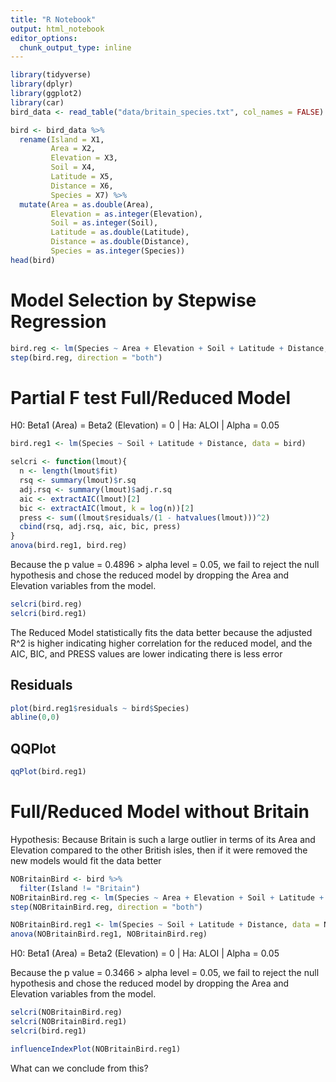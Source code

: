 ```yaml
---
title: "R Notebook"
output: html_notebook
editor_options: 
  chunk_output_type: inline
---
```


```r
library(tidyverse)
library(dplyr)
library(ggplot2)
library(car)
bird_data <- read_table("data/britain_species.txt", col_names = FALSE)
```



```r
bird <- bird_data %>% 
  rename(Island = X1,
         Area = X2,
         Elevation = X3,
         Soil = X4,
         Latitude = X5,
         Distance = X6,
         Species = X7) %>%
  mutate(Area = as.double(Area),
         Elevation = as.integer(Elevation),
         Soil = as.integer(Soil),
         Latitude = as.double(Latitude),
         Distance = as.double(Distance),
         Species = as.integer(Species))
head(bird)
```

# Model Selection by Stepwise Regression

```r
bird.reg <- lm(Species ~ Area + Elevation + Soil + Latitude + Distance, data = bird)
step(bird.reg, direction = "both")
```

# Partial F test Full/Reduced Model

H0: Beta1 (Area) = Beta2 (Elevation) = 0 | Ha: ALOI | Alpha = 0.05


```r
bird.reg1 <- lm(Species ~ Soil + Latitude + Distance, data = bird)

selcri <- function(lmout){
  n <- length(lmout$fit)
  rsq <- summary(lmout)$r.sq
  adj.rsq <- summary(lmout)$adj.r.sq
  aic <- extractAIC(lmout)[2]
  bic <- extractAIC(lmout, k = log(n))[2]
  press <- sum((lmout$residuals/(1 - hatvalues(lmout)))^2)
  cbind(rsq, adj.rsq, aic, bic, press)
}
anova(bird.reg1, bird.reg)
```

Because the p value = 0.4896 > alpha level = 0.05, we fail to reject the null hypothesis and chose the reduced model by dropping the Area and Elevation variables from the model.

```r
selcri(bird.reg)
selcri(bird.reg1)
```

The Reduced Model statistically fits the data better because the adjusted R^2 is higher indicating higher correlation for the reduced model, and the AIC, BIC, and PRESS values are lower indicating there is less error

## Residuals
```r
plot(bird.reg1$residuals ~ bird$Species)
abline(0,0)
```


## QQPlot
```r
qqPlot(bird.reg1)
```


# Full/Reduced Model without Britain

Hypothesis: Because Britain is such a large outlier in terms of its Area and Elevation compared to the other British isles, then if it were removed the new models would fit the data better

```r
NOBritainBird <- bird %>%
  filter(Island != "Britain")
NOBritainBird.reg <- lm(Species ~ Area + Elevation + Soil + Latitude + Distance, data = NOBritainBird)
step(NOBritainBird.reg, direction = "both")
```


```r
NOBritainBird.reg1 <- lm(Species ~ Soil + Latitude + Distance, data = NOBritainBird)
anova(NOBritainBird.reg1, NOBritainBird.reg)
```

H0: Beta1 (Area) = Beta2 (Elevation) = 0 | Ha: ALOI | Alpha = 0.05

Because the p value = 0.3466 > alpha level = 0.05, we fail to reject the null hypothesis and chose the reduced model by dropping the Area and Elevation variables from the model.

```r
selcri(NOBritainBird.reg)
selcri(NOBritainBird.reg1)
selcri(bird.reg1)
```

```r
influenceIndexPlot(NOBritainBird.reg1)
```


What can we conclude from this?






